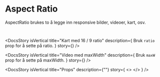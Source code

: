 
<Meta of={AspectRatioStories} />

<DocsContainer>

# Aspect Ratio

AspectRatio brukes to å legge inn responsive bilder, videoer, kart, osv.

<Canvas of={AspectRatioStories.Preview} />

```jsx
import { AspectRatio } from "@kvib/react";
```

<Feedback component="Aspect Ratio" />

<DocsStory
  isVertical
  title="Kart med 16 / 9 ratio"
  description={
    <Text>
      Bruk <code>ratio</code> prop for å sette på ratio.
    </Text>
  }
  story={<Canvas of={AspectRatioStories.AspectRatioMap} sourceState="hidden" />}
/>

<DocsStory
  isVertical
  title="Video med maxWidth"
  description={
    <Text>
      Bruk <code>maxW</code> prop for å sette på maxWidth.
    </Text>
  }
  story={<Canvas of={AspectRatioStories.AspectRatioVideo} sourceState="hidden" />}
/>

<DocsStory
  isVertical
  title="Props"
  description={""}
  story={
    <>
      <Canvas of={AspectRatioStories.Preview} />
      <Controls of={AspectRatioStories.Preview} />
    </>
  }
/>

</DocsContainer>
